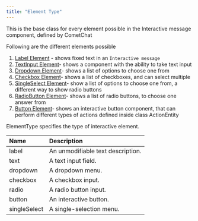 ```yaml
---
title: "Element Type"
---
```


This is the base class for every element possible in the Interactive message component, defined by CometChat

Following are the different elements possible

1. [Label Element](/web-shared/label-element) - shows fixed text in an `Interactive message`
2. [TextInput Element](/web-shared/text-input-element)- shows a component with the ability to take text input
3. [Dropdown Element](/web-shared/dropdown-element)- shows a list of options to choose one from
4. [Checkbox Element](/web-shared/checkbox-element)- shows a list of checkboxes, and can select multiple
5. [SingleSelect Element](/web-shared/single-select-element)- show a list of options to choose one from, a different way to show radio buttons
6. [RadioButton Element](/web-shared/radio-button-element)- shows a list of radio buttons, to choose one answer from
7. [Button Element](/web-shared/button-element)- shows an interactive button component, that can perform different types of actions defined inside class ActionEntity

ElementType specifies the type of interactive element.

| Name         | Description                       |
| :------------ | :--------------------------------- |
| label        | An unmodifiable text description. |
| text         | A text input field.               |
| dropdown     | A dropdown menu.                  |
| checkbox     | A checkbox input.                 |
| radio        | A radio button input.             |
| button       | An interactive button.            |
| singleSelect | A single-selection menu.          |
